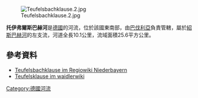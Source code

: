 {{Coord|48.906736|N|13.595985|E|display=title}}
[[Image:Teufelsbachklause.2.jpg|right]]

'''托伊弗爾斯巴赫河'''是[[德國|德國]]的河流，位於該國東南部，由[[巴伐利亞|巴伐利亞]]負責管轄，屬於[[紹斯巴赫河|紹斯巴赫河]]的左支流，河道全長10.1公里，流域面積25.6平方公里。

==參考資料==
*[https://regiowiki.pnp.de/wiki/Teufelsbachklause Teufelsbachklause im Regiowiki Niederbayern]
* [http://www.waidlerwiki.de/teufelsklause Teufelsklause im waidlerwiki] {{Wayback|url=http://www.waidlerwiki.de/teufelsklause |date=20210207052013 }}

{{Germany-geo-stub}}
[[Category:德國河流|Category:德國河流]]